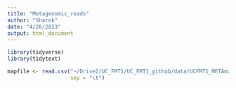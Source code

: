 ```yaml
---
title: "Metagenomic_reads"
author: "Sharok"
date: "4/28/2023"
output: html_document
---
```


```r

library(tidyverse)
library(tidytext)

```

```r
mapfile <- read.csv("~/Drive2/UC_FMT1/UC_FMT1_github/data/UCFMT1_METAmap.txt",
                    sep = "\t")

```

